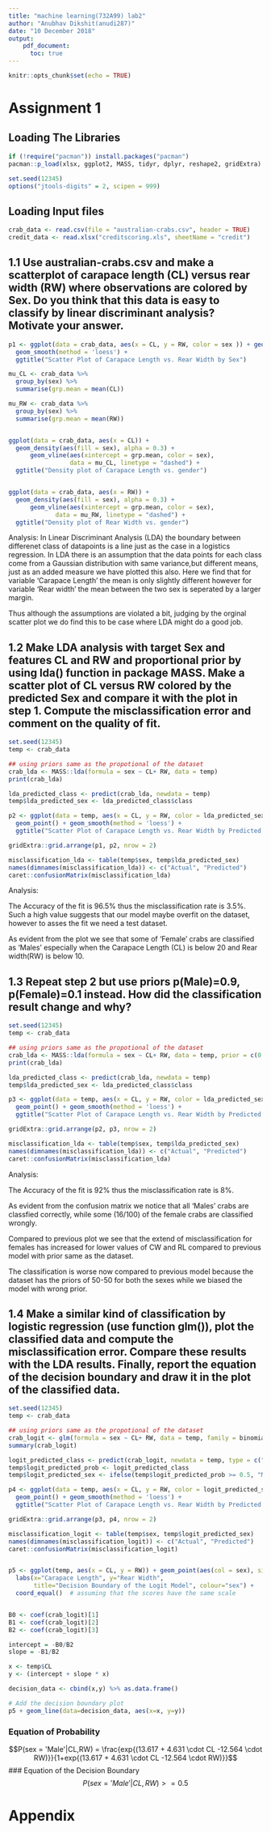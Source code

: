 ```yaml
---
title: "machine learning(732A99) lab2"
author: "Anubhav Dikshit(anudi287)"
date: "10 December 2018"
output: 
    pdf_document:
      toc: true
---
```


```r
knitr::opts_chunk$set(echo = TRUE)
```

\newpage

# Assignment 1

## Loading The Libraries
```r
if (!require("pacman")) install.packages("pacman")
pacman::p_load(xlsx, ggplot2, MASS, tidyr, dplyr, reshape2, gridExtra)

set.seed(12345)
options("jtools-digits" = 2, scipen = 999)
```

## Loading Input files
```r
crab_data <- read.csv(file = "australian-crabs.csv", header = TRUE)
credit_data <- read.xlsx("creditscoring.xls", sheetName = "credit")
```


## 1.1 Use australian-crabs.csv and make a scatterplot of carapace length (CL) versus rear width (RW) where observations are colored by Sex. Do you think that this data is easy to classify by linear discriminant analysis? Motivate your answer.

```r
p1 <- ggplot(data = crab_data, aes(x = CL, y = RW, color = sex )) + geom_point() + 
  geom_smooth(method = 'loess') + 
  ggtitle("Scatter Plot of Carapace Length vs. Rear Width by Sex")

mu_CL <- crab_data %>% 
  group_by(sex) %>%
  summarise(grp.mean = mean(CL))

mu_RW <- crab_data %>% 
  group_by(sex) %>%
  summarise(grp.mean = mean(RW))


ggplot(data = crab_data, aes(x = CL)) + 
  geom_density(aes(fill = sex), alpha = 0.3) +
      geom_vline(aes(xintercept = grp.mean, color = sex), 
                 data = mu_CL, linetype = "dashed") + 
  ggtitle("Density plot of Carapace Length vs. gender")


ggplot(data = crab_data, aes(x = RW)) + 
  geom_density(aes(fill = sex), alpha = 0.3) +
      geom_vline(aes(xintercept = grp.mean, color = sex),
             data = mu_RW, linetype = "dashed") + 
  ggtitle("Density plot of Rear Width vs. gender")

```

Analysis: In Linear Discriminant Analysis (LDA) the boundary between differenet class of datapoints is a line just as the case in a logistics regression. In LDA there is an assumption that the data points for each class come from a Gaussian distribution with same variance,but different means, just as an added measure we have plotted this also. Here we find that for variable 'Carapace Length' the mean is only slightly different however for variable 'Rear width' the mean between the two sex is seperated by a larger margin.

Thus although the assumptions are violated a bit, judging by the orginal scatter plot we do find this to be case where LDA might do a good job.


## 1.2 Make LDA analysis with target Sex and features CL and RW and proportional prior by using lda() function in package MASS. Make a scatter plot of CL versus RW colored by the predicted Sex and compare it with the plot in step 1. Compute the misclassification error and comment on the quality of fit.

```r

set.seed(12345)
temp <- crab_data

## using priors same as the propotional of the dataset
crab_lda <- MASS::lda(formula = sex ~ CL+ RW, data = temp)
print(crab_lda)

lda_predicted_class <- predict(crab_lda, newdata = temp)
temp$lda_predicted_sex <- lda_predicted_class$class

p2 <- ggplot(data = temp, aes(x = CL, y = RW, color = lda_predicted_sex)) + 
  geom_point() + geom_smooth(method = 'loess') + 
  ggtitle("Scatter Plot of Carapace Length vs. Rear Width by Predicted Sex")

gridExtra::grid.arrange(p1, p2, nrow = 2)

misclassification_lda <- table(temp$sex, temp$lda_predicted_sex)
names(dimnames(misclassification_lda)) <- c("Actual", "Predicted")
caret::confusionMatrix(misclassification_lda)
```
Analysis: 

The Accuracy of the fit is 96.5% thus the misclassification rate is 3.5%. Such a high value suggests that our model maybe overfit on the dataset, however to asses the fit we need a test dataset.

As evident from the plot we see that some of 'Female' crabs are classified as 'Males' especially when the Carapace Length (CL) is below 20 and Rear width(RW) is below 10.

## 1.3 Repeat step 2 but use priors p(Male)=0.9, p(Female)=0.1 instead. How did the classification result change and why?
```r
set.seed(12345)
temp <- crab_data

## using priors same as the propotional of the dataset
crab_lda <- MASS::lda(formula = sex ~ CL+ RW, data = temp, prior = c(0.1, 0.9))
print(crab_lda)

lda_predicted_class <- predict(crab_lda, newdata = temp)
temp$lda_predicted_sex <- lda_predicted_class$class

p3 <- ggplot(data = temp, aes(x = CL, y = RW, color = lda_predicted_sex)) + 
  geom_point() + geom_smooth(method = 'loess') + 
  ggtitle("Scatter Plot of Carapace Length vs. Rear Width by Predicted Sex(Prior changed)")

gridExtra::grid.arrange(p2, p3, nrow = 2)

misclassification_lda <- table(temp$sex, temp$lda_predicted_sex)
names(dimnames(misclassification_lda)) <- c("Actual", "Predicted")
caret::confusionMatrix(misclassification_lda)
```
Analysis: 

The Accuracy of the fit is 92% thus the misclassification rate is 8%.

As evident from the confusion matrix we notice that all 'Males' crabs are classfied correctly, while some (16/100) of the female crabs are classified wrongly.

Compared to previous plot we see that the extend of misclassification for females has increased for lower values of CW and RL compared to previous model with prior same as the dataset.

The classification is worse now compared to previous model because the dataset has the priors of 50-50 for both the sexes while we biased the model with wrong prior.

## 1.4 Make a similar kind of classification by logistic regression (use function glm()), plot the classified data and compute the misclassification error. Compare these results with the LDA results. Finally, report the equation of the decision boundary and draw it in the plot of the classified data.

```r

set.seed(12345)
temp <- crab_data

## using priors same as the propotional of the dataset
crab_logit <- glm(formula = sex ~ CL+ RW, data = temp, family = binomial)
summary(crab_logit)

logit_predicted_class <- predict(crab_logit, newdata = temp, type = c("response"))
temp$logit_predicted_prob <- logit_predicted_class
temp$logit_predicted_sex <- ifelse(temp$logit_predicted_prob >= 0.5, "Male", "Female")

p4 <- ggplot(data = temp, aes(x = CL, y = RW, color = logit_predicted_sex)) + 
  geom_point() + geom_smooth(method = 'loess') + 
  ggtitle("Scatter Plot of Carapace Length vs. Rear Width by Predicted Sex(Logit)")

gridExtra::grid.arrange(p3, p4, nrow = 2)

misclassification_logit <- table(temp$sex, temp$logit_predicted_sex)
names(dimnames(misclassification_logit)) <- c("Actual", "Predicted")
caret::confusionMatrix(misclassification_logit)


p5 <- ggplot(temp, aes(x = CL, y = RW)) + geom_point(aes(col = sex), size = 0.5)+
  labs(x="Carapace Length", y="Rear Width", 
       title="Decision Boundary of the Logit Model", colour="sex") +
  coord_equal()  # assuming that the scores have the same scale


B0 <- coef(crab_logit)[1]
B1 <- coef(crab_logit)[2]
B2 <- coef(crab_logit)[3]

intercept = -B0/B2
slope = -B1/B2

x <- temp$CL
y <- (intercept + slope * x)

decision_data <- cbind(x,y) %>% as.data.frame()

# Add the decision boundary plot
p5 + geom_line(data=decision_data, aes(x=x, y=y))

```

### Equation of Probability
$$P(sex = 'Male'|CL,RW) = \frac{exp{(13.617 + 4.631 \cdot CL -12.564 \cdot RW)}}{1+exp{(13.617 + 4.631 \cdot CL -12.564 \cdot RW)}}$$
### Equation of the Decision Boundary
$$P(sex = 'Male'|CL,RW) >= 0.5 $$


# Appendix
```r
```